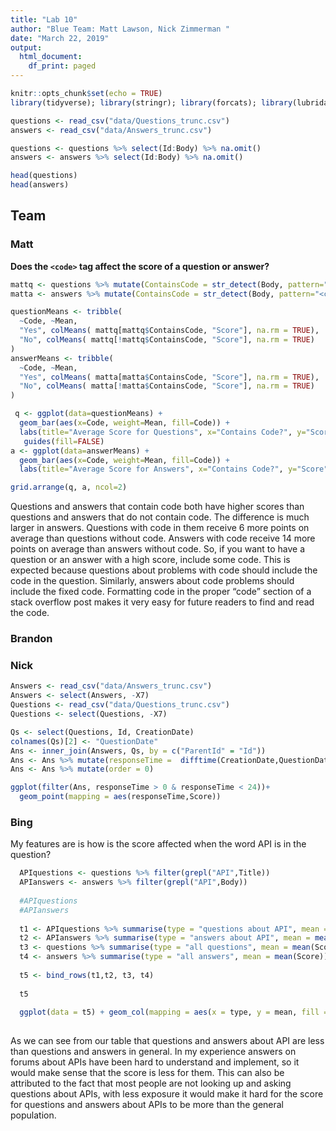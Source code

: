 ```yaml
---
title: "Lab 10"
author: "Blue Team: Matt Lawson, Nick Zimmerman "
date: "March 22, 2019"
output:
  html_document:
    df_print: paged
---
```



```r
knitr::opts_chunk$set(echo = TRUE)
library(tidyverse); library(stringr); library(forcats); library(lubridate); #library(gridExtra)
```

```r
questions <- read_csv("data/Questions_trunc.csv")
answers <- read_csv("data/Answers_trunc.csv")

questions <- questions %>% select(Id:Body) %>% na.omit()
answers <- answers %>% select(Id:Body) %>% na.omit()
```



```r
head(questions)
head(answers)
```



## Team



### Matt
__Does the `<code>` tag affect the score of a question or answer?__
```r
mattq <- questions %>% mutate(ContainsCode = str_detect(Body, pattern="<code>"))
matta <- answers %>% mutate(ContainsCode = str_detect(Body, pattern="<code>"))

questionMeans <- tribble(
  ~Code, ~Mean, 
  "Yes", colMeans( mattq[mattq$ContainsCode, "Score"], na.rm = TRUE),
  "No", colMeans( mattq[!mattq$ContainsCode, "Score"], na.rm = TRUE)
)
answerMeans <- tribble(
  ~Code, ~Mean, 
  "Yes", colMeans( matta[matta$ContainsCode, "Score"], na.rm = TRUE),
  "No", colMeans( matta[!matta$ContainsCode, "Score"], na.rm = TRUE)
)

 q <- ggplot(data=questionMeans) + 
  geom_bar(aes(x=Code, weight=Mean, fill=Code)) + 
  labs(title="Average Score for Questions", x="Contains Code?", y="Score") + 
   guides(fill=FALSE)
a <- ggplot(data=answerMeans) + 
  geom_bar(aes(x=Code, weight=Mean, fill=Code)) + 
  labs(title="Average Score for Answers", x="Contains Code?", y="Score") +  guides(fill=FALSE)

grid.arrange(q, a, ncol=2)

```

Questions and answers that contain code both have higher scores than questions and answers that do not contain code. The difference is much larger in answers. Questions with code in them receive 6 more points on average than questions without code. Answers with code receive 14 more points on average than answers without code. So, if you want to have a question or an answer with a high score, include some code. This is expected because questions about problems with code should include the code in the question. Similarly, answers about code problems should include the fixed code. Formatting code in the proper "code" section of a stack overflow post makes it very easy for future readers to find and read the code.

### Brandon






### Nick

```r

Answers <- read_csv("data/Answers_trunc.csv") 
Answers <- select(Answers, -X7)
Questions <- read_csv("data/Questions_trunc.csv")
Questions <- select(Questions, -X7)

Qs <- select(Questions, Id, CreationDate)
colnames(Qs)[2] <- "QuestionDate"
Ans <- inner_join(Answers, Qs, by = c("ParentId" = "Id"))
Ans <- Ans %>% mutate(responseTime =  difftime(CreationDate,QuestionDate, units = "hours") )
Ans <- Ans %>% mutate(order = 0)

```

```r
ggplot(filter(Ans, responseTime > 0 & responseTime < 24))+
  geom_point(mapping = aes(responseTime,Score))
```



### Bing

My features are is how is the score affected when the word API is in the question?

```r
  APIquestions <- questions %>% filter(grepl("API",Title))
  APIanswers <- answers %>% filter(grepl("API",Body))
  
  #APIquestions
  #APIanswers
  
  t1 <- APIquestions %>% summarise(type = "questions about API", mean = mean(Score))
  t2 <- APIanswers %>% summarise(type = "answers about API", mean = mean(Score))
  t3 <- questions %>% summarise(type = "all questions", mean = mean(Score))
  t4 <- answers %>% summarise(type = "all answers", mean = mean(Score))
  
  t5 <- bind_rows(t1,t2, t3, t4)
  
  t5
  
  ggplot(data = t5) + geom_col(mapping = aes(x = type, y = mean, fill = type))
  

```

As we can see from our table that questions and answers about API are less than questions and answers in general. In my experience answers on forums about APIs have been hard to understand and implement, so it would make sense that the score is less for them. This can also be attributed to the fact that most people are not looking up and asking questions about APIs, with less exposure it would make it hard for the score for questions and answers about APIs to be more than the general population.